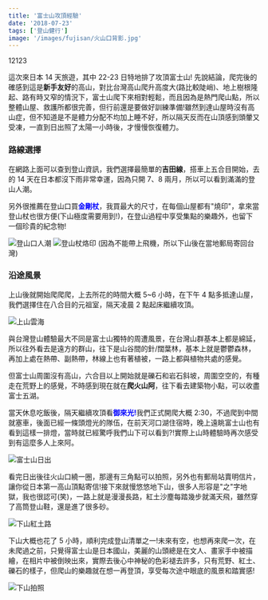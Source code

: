 ```yaml
---
title: '富士山攻頂經驗'
date: '2018-07-23'
tags: ['登山健行']
image: '/images/fujisan/火山口背影.jpg'
---
```


<p>12123</p>

這次來日本 14 天旅遊，其中 22-23 日特地排了攻頂富士山!
先說結論，爬完後的確感到這是**新手友好**的高山，對比台灣高山爬升高度大(路比較陡峭)、地上樹根隆起、路有時又窄的情況下，富士山爬下來相對輕鬆，而且因為是熱門爬山點，所以整體山屋、救護所都很完善，但行前還是要做好訓練準備!雖然到達山屋時沒有高山症，但不知道是不是體力分配不均加上睡不好，所以隔天反而在山頂感到頭暈又受凍，一直到日出照了太陽一小時後，才慢慢恢復體力。

### 路線選擇

在網路上面可以查到登山資訊，我們選擇最簡單的**吉田線**，搭車上五合目開始，去的 14 天在日本都沒下雨非常幸運，因為只開 7、8 兩月，所以可以看到滿滿的登山人潮。

另外很推薦在登山口買<font color='blue'>**金剛杖**</font>，我買最大的尺寸，在每個山屋都有"燒印"，拿來當登山杖也很方便(下山極度需要用到!)，在登山過程中享受集點的樂趣外，也留下一個珍貴的紀念物!

![登山口人潮](/images/fujisan/trailhead-crowd.jpg '登山口人潮')
![登山杖烙印](/images/fujisan/hiking-pole-printed.jpg '登山杖烙印')
(因為不能帶上飛機，所以下山後在當地郵局寄回台灣)

### 沿途風景

上山後就開始爬爬爬，上去所花的時間大概 5~6 小時，在下午 4 點多抵達山屋，我們選擇住在八合目的元祖室，隔天凌晨 2 點起床繼續攻頂。

![上山雲海](/images/fujisan/uphill-​​clouds.jpg '上山雲海')

與台灣登山體驗最大不同是富士山獨特的周遭風景，在台灣山群基本上都是綿延，所以往外看去是遠方的群山，往下是山谷間的針/闊葉林，基本上就是鬱鬱森林，再加上處在熱帶、副熱帶，林線上也有著植被，一路上都與植物共處的感覺。

但富士山周圍沒有高山，六合目以上開始就是礫石和岩石斜坡，周圍空空的，有種走在荒野上的感覺，不時感到現在就在**爬火山阿**，往下看去建築物小點，可以收盡富士五湖。

當天休息吃飯後，隔天繼續攻頂看<font color='blue'>**御來光!**</font>我們正式開爬大概 2:30，不過爬到中間就塞車，後面已經一條頭燈光的隊伍，在前天河口湖住宿時，晚上遠眺富士山也有看到這樣一排燈，當時就已經驚呼我們山下可以看到?!實際上山時體驗時再次感受到有這麼多人上來阿。

![富士山日出](/images/fujisan/fujisan-sunrise.jpg '富士山日出')

看完日出後往火山口繞一圈，那邊有三角點可以拍照，另外也有郵局站賣明信片，讓你從日本第一高山頂點寄信!接下來就慢悠悠地下山，很多人形容是"之"字地獄，我也很認可(笑)，一路上就是漫漫長路，紅土沙塵每踏幾步就滿天飛，雖然穿了高筒登山鞋，還是進了很多砂。

![下山紅土路](/images/fujisan/downhill-red-dirt-road.jpg '下山紅土路')

下山大概也花了 5 小時，順利完成登山清單之一!未來有空，也想再來爬一次，在未爬過之前，只覺得富士山是日本國山，美麗的山頭總是在文人、畫家手中被描繪，在相片中被倒映出來，實際去後心中神秘的色彩褪去許多，只有荒野、紅土、礫石的樣子，但爬山的樂趣就在想一再登頂，享受每次途中眼底的風景和踏實感!

![下山拍照](/images/fujisan/finished-fujisan-hike.jpg '下山拍照')
